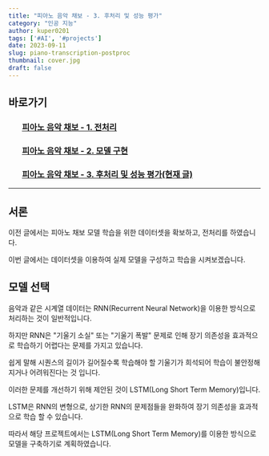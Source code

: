 ```yaml
---
title: "피아노 음악 채보 - 3. 후처리 및 성능 평가"
category: "인공 지능"
author: kuper0201
tags: ['#AI', '#projects']
date: 2023-09-11
slug: piano-transcription-postproc
thumbnail: cover.jpg
draft: false
---
```


## 바로가기

### &nbsp; &nbsp; &nbsp; &nbsp;[피아노 음악 채보 - 1. 전처리](https://jeong-jun.su/piano-transcription-preproc)
### &nbsp; &nbsp; &nbsp; &nbsp;[피아노 음악 채보 - 2. 모델 구현](https://jeong-jun.su/piano-transcription-model)
### &nbsp; &nbsp; &nbsp; &nbsp;[피아노 음악 채보 - 3. 후처리 및 성능 평가(현재 글)](#서론)

---

## 서론

이전 글에서는 피아노 채보 모델 학습을 위한 데이터셋을 확보하고, 전처리를 하였습니다.

이번 글에서는 데이터셋을 이용하여 실제 모델을 구성하고 학습을 시켜보겠습니다.

## 모델 선택

음악과 같은 시계열 데이터는 RNN(Recurrent Neural Network)을 이용한 방식으로 처리하는 것이 일반적입니다.

하지만 RNN은 "기울기 소실" 또는 "기울기 폭발" 문제로 인해 장기 의존성을 효과적으로 학습하기 어렵다는 문제를 가지고 있습니다.

쉽게 말해 시퀀스의 길이가 길어질수록 학습해야 할 기울기가 희석되어 학습이 불안정해지거나 어려워진다는 것 입니다.

이러한 문제를 개선하기 위해 제안된 것이 LSTM(Long Short Term Memory)입니다.

LSTM은 RNN의 변형으로, 상기한 RNN의 문제점들을 완화하여 장기 의존성을 효과적으로 학습 할 수 있습니다.

따라서 해당 프로젝트에서는 LSTM(Long Short Term Memory)를 이용한 방식으로 모델을 구축하기로 계획하였습니다.